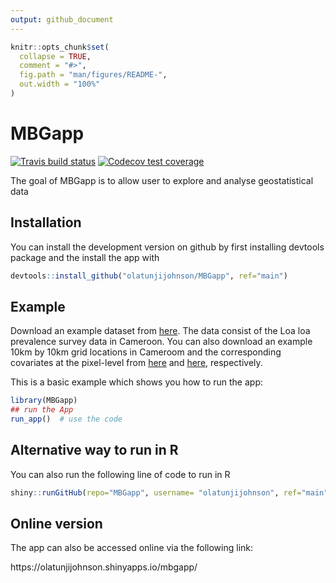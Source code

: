 ```yaml
---
output: github_document
---
```


<!-- README.md is generated from README.Rmd. Please edit that file -->

```r
knitr::opts_chunk$set(
  collapse = TRUE,
  comment = "#>",
  fig.path = "man/figures/README-",
  out.width = "100%"
)
```

# MBGapp

<!-- badges: start -->
[![Travis build status](https://travis-ci.org/olatunjijohnson/MBGapp.svg?branch=main)](https://travis-ci.org/olatunjijohnson/MBGapp)
[![Codecov test coverage](https://codecov.io/gh/olatunjijohnson/MBGapp/branch/master/graph/badge.svg)](https://codecov.io/gh/olatunjijohnson/MBGapp?branch=main)
<!-- badges: end -->

The goal of MBGapp is to allow user to explore and analyse geostatistical data

## Installation

<!-- You can install the released version of MBGapp from [CRAN](https://CRAN.R-project.org) with: -->

<!-- ``` r -->
<!-- install.packages("MBGapp") -->
<!-- ``` -->

You can install the development version on github by first installing devtools package and the install the app with 

``` r
devtools::install_github("olatunjijohnson/MBGapp", ref="main")
```

## Example

Download an example dataset from [here](https://drive.google.com/uc?export=download&id=1nGRuw-UUFYbG0Wl4XD4noxaNb1iyyky9). The data consist of the Loa loa prevalence survey data in Cameroon. You can also download an example 10km by 10km grid locations in Cameroom and the corresponding covariates at the pixel-level from [here](https://drive.google.com/uc?export=download&id=1-P880pttLqOlyQnW6_K1MPsEQo_Gh4zM) and [here](https://drive.google.com/uc?export=download&id=1fe5i08xIghPP_kHUHiL0SNT1usa8L-OD), respectively.

This is a basic example which shows you how to run the app:

```r
library(MBGapp)
## run the App
run_app()  # use the code
```

## Alternative way to run in R

You can also run the following line of code to run in R

```r
shiny::runGitHub(repo="MBGapp", username= "olatunjijohnson", ref="main", subdir = "inst/MBGapp")
```


## Online version

The app can also be accessed online via the following link:

https://olatunjijohnson.shinyapps.io/mbgapp/
